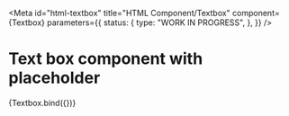 <!-- @license CC0-1.0 -->


<Meta
  id="html-textbox"
  title="HTML Component/Textbox"
  component={Textbox}
  parameters={{
    status: {
      type: "WORK IN PROGRESS",
    },
  }}
/>

# Text box component with placeholder

<Canvas>
  <Story
    name="with placeholder"
    args={{
      placeholder: "The Quick Brown Fox Jumps Over The Lazy Dog",
    }}
  >
    {Textbox.bind({})}
  </Story>
</Canvas>
